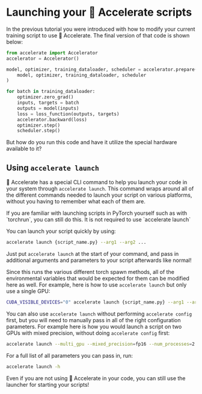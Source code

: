 <!--Copyright 2022 The HuggingFace Team. All rights reserved.

Licensed under the Apache License, Version 2.0 (the "License"); you may not use this file except in compliance with
the License. You may obtain a copy of the License at

http://www.apache.org/licenses/LICENSE-2.0

Unless required by applicable law or agreed to in writing, software distributed under the License is distributed on
an "AS IS" BASIS, WITHOUT WARRANTIES OR CONDITIONS OF ANY KIND, either express or implied. See the License for the
specific language governing permissions and limitations under the License.
-->

# Launching your 🤗 Accelerate scripts

In the previous tutorial you were introduced with how to modify your current training script to use 🤗 Accelerate.
The final version of that code is shown below:

```python
from accelerate import Accelerator
accelerator = Accelerator()

model, optimizer, training_dataloader, scheduler = accelerator.prepare(
    model, optimizer, training_dataloader, scheduler
)

for batch in training_dataloader:
    optimizer.zero_grad()
    inputs, targets = batch
    outputs = model(inputs)
    loss = loss_function(outputs, targets)
    accelerator.backward(loss)
    optimizer.step()
    scheduler.step()
```

But how do you run this code and have it utilize the special hardware available to it?

## Using `accelerate launch`

🤗 Accelerate has a special CLI command to help you launch your code in your system through `accelerate launch`.
This command wraps around all of the different commands needed to launch your script on various platforms, without you
having to remember what each of them are.

<Tip>
If you are familiar with launching scripts in PyTorch yourself such as with `torchrun`, you can still do this. It is not required to use `accelerate launch`
</Tip>

You can launch your script quickly by using:
```bash
accelerate launch {script_name.py} --arg1 --arg2 ...
```

Just put `accelerate launch` at the start of your command, and pass in additional arguments and parameters to your script afterwards like normal!

Since this runs the various different torch spawn methods, all of the environmental variables that would be expected for them can be modified here as well.
For example, here is how to use `accelerate launch` but only use a single GPU:
```bash
CUDA_VISIBLE_DEVICES="0" accelerate launch {script_name.py} --arg1 --arg2 ...
```

You can also use `accelerate launch` without performing `accelerate config` first, but you will need to manually pass in all of the right configuration parameters.
For example here is how you would launch a script on two GPUs with mixed precision, without doing `accelerate config` first:
```bash
accelerate launch --multi_gpu --mixed_precision=fp16 --num_processes=2 {script_name.py} --arg1 --arg2 ...
```

For a full list of all parameters you can pass in, run:
```bash
accelerate launch -h
```

<Tip>
Even if you are not using 🤗 Accelerate in your code, you can still use the launcher for starting your scripts!
</Tip>